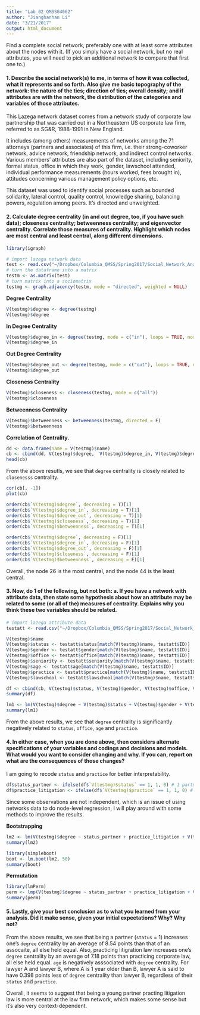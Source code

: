 ```yaml
---
title: "Lab_02_QMSSG4062"
author: "Jianghanhan Li"
date: "3/21/2017"
output: html_document
---
```


Find a complete social network, preferably one with at least some attributes about the nodes with it. (If you simply have a social network, but no real attributes, you will need to pick an additional network to compare that first one to.)

#### 1. Describe the social network(s) to me, in terms of how it was collected, what it represents and so forth. Also give me basic topography of the network: the nature of the ties; direction of ties; overall density; and if attributes are with the network, the distribution of the categories and variables of those attributes.

This Lazega network dataset comes from a network study of corporate law partnership that was carried out in a Northeastern US corporate law firm, referred to as SG&R, 1988-1991 in New England. 

It includes (among others) measurements of networks among the 71 attorneys (partners and associates) of this firm, i.e. their strong-coworker network, advice network, friendship network, and indirect control networks. Various members' attributes are also part of the dataset, including seniority, formal status, office in which they work, gender, lawschool attended, individual performance measurements (hours worked, fees brought in), attitudes concerning various management policy options, etc.

This dataset was used to identify social processes such as bounded solidarity, lateral control, quality control, knowledge sharing, balancing powers, regulation among peers. It's directed and unweighted. 

#### 2. Calculate degree centrality (in and out degree, too, if you have such data); closeness centrality; betweenness centrality; and eigenvector centrality. Correlate those measures of centrality. Highlight which nodes are most central and least central, along different dimensions. 

```r
library(igraph)
```

```r
# import lazega network data 
test <- read.csv("~/Dropbox/Columbia_QMSS/Spring2017/Social_Network_Analysis/Data/Lazega_Friends.csv", header = TRUE, row.names = NULL, check.names = FALSE)
# turn the dataframe into a matrix
testm <- as.matrix(test)
# turn matrix into a sociomatrix
testmg <- graph.adjacency(testm, mode = "directed", weighted = NULL)
```

**Degree Centrality**
```r
V(testmg)$degree <- degree(testmg)
V(testmg)$degree
```
**In Degree Centrality**

```r
V(testmg)$degree_in <- degree(testmg, mode = c("in"), loops = TRUE, normalized = FALSE)
V(testmg)$degree_in
```

**Out Degree Centrality**
```r
V(testmg)$degree_out <- degree(testmg, mode = c("out"), loops = TRUE, normalized = FALSE)
V(testmg)$degree_out
```

**Closeness Centrality**
```r
V(testmg)$closeness <- closeness(testmg, mode = c("all"))
V(testmg)$closeness
```

**Betweenness Centrality**
```r
V(testmg)$betweenness <- betweenness(testmg, directed = F)
V(testmg)$betweenness
```

**Correlation of Centrality.**
```r
dd <- data.frame(name = V(testmg)$name)
cb <- cbind(dd, V(testmg)$degree,  V(testmg)$degree_in, V(testmg)$degree_out, V(testmg)$closeness, V(testmg)$betweenness)
head(cb)
```
From the above resutls, we see that `degree` centrality is closely related to `closenesss` centrality.

```r
cor(cb[, -1])
plot(cb)
```

```r
order(cb$`V(testmg)$degree`, decreasing = T)[1]
order(cb$`V(testmg)$degree_in`, decreasing = T)[1]
order(cb$`V(testmg)$degree_out`, decreasing = T)[1]
order(cb$`V(testmg)$closeness`, decreasing = T)[1]
order(cb$`V(testmg)$betweenness`, decreasing = T)[1]
```

```r
order(cb$`V(testmg)$degree`, decreasing = F)[1]
order(cb$`V(testmg)$degree_in`, decreasing = F)[1]
order(cb$`V(testmg)$degree_out`, decreasing = F)[1]
order(cb$`V(testmg)$closeness`, decreasing = F)[1]
order(cb$`V(testmg)$betweenness`, decreasing = F)[1]
```

Overall, the node 26 is the most central, and the node 44 is the least central. 

#### 3. Now, do 1 of the following, but not both: a.  If you have a network with attribute data, then state some hypothesis about how an attribute may be related to some (or all of the) measures of centrality. Explains why you think these two variables should be related. 

```r
# import lazega attribute data
testatt <- read.csv("~/Dropbox/Columbia_QMSS/Spring2017/Social_Network_Analysis/Data/Lazega_Attributes.csv")
```

```r
V(testmg)$name
V(testmg)$status <- testatt$status[match(V(testmg)$name, testatt$ID)]
V(testmg)$gender <- testatt$gender[match(V(testmg)$name, testatt$ID)]
V(testmg)$office <- testatt$office[match(V(testmg)$name, testatt$ID)]
V(testmg)$seniority <- testatt$seniority[match(V(testmg)$name, testatt$ID)]
V(testmg)$age <- testatt$age[match(V(testmg)$name, testatt$ID)]
V(testmg)$practice <- testatt$practice[match(V(testmg)$name, testatt$ID)]
V(testmg)$lawschool <- testatt$lawschool[match(V(testmg)$name, testatt$ID)]
```

```r
df <- cbind(cb, V(testmg)$status, V(testmg)$gender, V(testmg)$office, V(testmg)$seniority, V(testmg)$age, V(testmg)$practice, V(testmg)$lawschool)
summary(df)
```

```r
lm1 <- lm(V(testmg)$degree ~ V(testmg)$status + V(testmg)$gender + V(testmg)$office + V(testmg)$seniority + V(testmg)$age + V(testmg)$practice + V(testmg)$lawschool, df)
summary(lm1)
```

From the above results, we see that `degree` centrality is significantly negatively related to `status`, `office`, `age` and `practice`. 

#### 4. In either case, when you are done above, then considers alternate specifications of your variables and codings and decisions and models. What would you want to consider changing and why. If you can, report on what are the consequences of those changes?

I am going to recode `status` and `practice` for better interpretability.

```r
df$status_partner <- ifelse(df$`V(testmg)$status` == 1, 1, 0) # 1 partner, 0 associate
df$practice_litigation <- ifelse(df$`V(testmg)$practice` == 1, 1, 0) # 1 litigration practice, 0 corporate practice
```

Since some observations are not independent, which is an issue of using networks data to do node-level regression, I will play around with some methods to improve the results. 

**Bootstrapping**
```r
lm2 <- lm(V(testmg)$degree ~ status_partner + practice_litigation + V(testmg)$age, df)
summary(lm2)
```

```r
library(simpleboot)
boot <- lm.boot(lm2, 50)
summary(boot)
```

**Permutation**

```r
library(lmPerm)
perm <- lmp(V(testmg)$degree ~ status_partner + practice_litigation + V(testmg)$age, df, perm = "Prob")
summary(perm)
```

#### 5. Lastly, give your best conclusion as to what you learned from your analysis. Did it make sense, given your initial expectations? Why? Why not?

From the above results, we see that being a partner (`status` = 1) increases one's `degree` centrality by an average of 8.54 points than that of an assocaite, all else held equal. Also, practicing litigration law increases one's `degree` centrality by an average of 7.18 points than practicing corporate law, all else held equal. `age` is negatively asssociated with `degree` centrality. For lawyer A and lawyer B, where A is 1 year older than B, lawyer A is said to have 0.398 points less of `degree` centrality than lawyer B, regardless of their `status` and `practice`. 

Overall, it seems to suggest that being a young partner practing litigation law is more central at the law firm network, which makes some sense but it's also very context-dependent.



